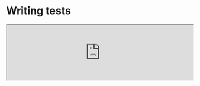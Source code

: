 
# Writing tests

<iframe
  width='100%'
  style={{
    aspectRatio: '16 / 9',
  }}
  src='https://www.youtube.com/embed/NmB18jfnGc0?si=E-gNtVeDlqqA7825'
  title='Writing Tests | Todo App with React, TypeScript, TDD | Frontend Hire'
  allow='accelerometer; autoplay; clipboard-write; encrypted-media; gyroscope; picture-in-picture; web-share'
  allowFullScreen
/>

Let us see where we are currently. Run the dev server and open the respective dev URL, as Vite shows in your browser.

<CustomCodeViewer>
```sh
npm run dev
```
</CustomCodeViewer>

Also, buckle up. This section is going to be a long ride.

## Render Test

As frontend developers, we find it easier to work with visible things. We already know that the component is visible in the browser.

But why do we even need to test it? Writing tests for this seems futile. Right now, the component is straightforward. But, as the component grows, it will become more complex and we cannot be sure that any new changes will not cause regressions.

So, writing tests to confirm our current behavior is a good idea. Let us write a test to verify that the input and button are rendering in the browser.

<Steps>

### Test Structure

Create a new `App.test.tsx` file in the `src` folder. This file will pretty much contain the tests for the entire App component.

<CustomCodeViewer filename="./src/App.test.tsx">
```tsx showLineNumbers {1-5} 
import { describe, test } from 'vitest';

describe('App', () => {
  test('should render input field and add button', () => {});
});
```
</CustomCodeViewer>

We previously wrote a sample test for the `sum` function. Every test should have a meaningful name. The test name should describe what the test is doing. In this case, we are testing if the App component renders the input field and the add button. (read more about [test API here](https://vitest.dev/api/#test))

Describe is used to group tests. It is not necessary to use describe, but it is good practice to group tests. It helps organize the tests and debug them. (read more about [describe API here](https://vitest.dev/api/#describe))

### Render Component for Testing

We need to render the component in the test. We can use the `render` function from `@testing-library/react` to render the component. (read more about [render API here](https://testing-library.com/docs/react-testing-library/api#render))

<CustomCodeViewer filename="./src/App.test.tsx">
```tsx showLineNumbers {2-3,7} 
import { describe, test } from 'vitest';
import { render } from '@testing-library/react';
import App from './App';

describe('App', () => {
  test('should render input field and add button', () => {
    render(<App />);
  });
});
```
</CustomCodeViewer>

### Query the DOM

We need to query the DOM to check if the input field and the button are present.

We can use various queries. In general, following the guidelines of RTL (read the [priority here](https://testing-library.com/docs/queries/about#priority)) for the query priority order is a good idea.

To summarise at a high level, we need to use the queries closest to the user. In our case:

- We'll use `getByRole` to query the input and the button.

<CustomCodeViewer filename="./src/App.test.tsx">
```tsx showLineNumbers {9-10} 
import { describe, expect, test } from 'vitest';
import { render, screen } from '@testing-library/react';
import App from './App';

describe('App', () => {
  test('should render input field and add button', () => {
    render(<App />);

    const input = screen.getByRole('textbox', { name: 'Add Task:' });
    const button = screen.getByRole('button', { name: 'Add' });
  });
});
```
</CustomCodeViewer>

### Assert

We have the elements. Now, we need to assert that they are present in the DOM. We can use the `expect` function from `vitest` to assert. (read more about [expect API here](https://vitest.dev/api/expect.html#expect))

And also, use the `toBeDefined` matcher to check if the element is defined. (read more about [toBeDefined matcher here](https://vitest.dev/api/expect.html#tobedefined))

<CustomCodeViewer filename="./src/App.test.tsx">
```tsx showLineNumbers {12-13} 
import { describe, expect, test } from 'vitest';
import { render, screen } from '@testing-library/react';
import App from './App';

describe('App', () => {
  test('should render input field and add button', () => {
    render(<App />);

    const input = screen.getByRole('textbox', { name: 'Add Task:' });
    const button = screen.getByRole('button', { name: 'Add' });

    expect(input).toBeDefined();
    expect(button).toBeDefined();
  });
});
```
</CustomCodeViewer>

### Run the Test

Now, run the test and see if it passes.

<CustomCodeViewer>
```sh
npm run test
```
</CustomCodeViewer>

The test should pass with an output like this:
![Test Pass](./screenshots/writing-tests-1.webp)

### Improving the Test

Now, `toBeDefined` is not the best matcher to use here. We can use `toBeInTheDocument` matcher from `@testing-library/jest-dom` to check if the element is present in the DOM. (read more about [toBeInTheDocument matcher here](https://testing-library.com/docs/queries/about#priority))

- Read [this StackOverflow answer here](https://stackoverflow.com/questions/73783371/difference-between-tobeinthedocument-and-tobedefined) to understand the difference between `toBeDefined` and `toBeInTheDocument`.

So, let us install `@testing-library/jest-dom` and use the `toBeInTheDocument` matcher.

<CustomCodeViewer>
```sh
npm install -D @testing-library/jest-dom
```
</CustomCodeViewer>

We will import the `vitest` compatible version of `@testing-library/jest-dom` from `@testing-library/jest-dom/vitest`. (read more about [vitest compatible version here](https://github.com/testing-library/jest-dom?tab=readme-ov-file#with-vitest))

And it would import the entire thing.

<CustomCodeViewer filename="./src/App.test.tsx">
```tsx showLineNumbers {3,12-13} 
import { describe, expect, test } from 'vitest';
import { render, screen } from '@testing-library/react';
import '@testing-library/jest-dom/vitest';
import App from './App';

describe('App', () => {
  test('should render input field and add button', () => {
    render(<App />);
    const input = screen.getByRole('textbox', { name: 'Add Task:' });
    const button = screen.getByRole('button', { name: 'Add' });

    expect(input).toBeInTheDocument();
    expect(button).toBeInTheDocument();
  });
});
```
</CustomCodeViewer>

Rerun the test, and it should pass.

The `jest-dom` import (line 3 in the above snippet) usually happens in a separate setup file for all the tests in our application. We will do that now as a good practice.

Create a new file, `setupTests.ts`, at the project's root and add the import.

<CustomCodeViewer filename="./setupTests.ts">
```ts showLineNumbers {1} 
import '@testing-library/jest-dom/vitest';
```
</CustomCodeViewer>

And remove the import from the test file.

<CustomCodeViewer filename="./src/App.test.tsx">
```tsx showLineNumbers {3} 
import { describe, expect, test } from 'vitest';
import { render, screen } from '@testing-library/react';
// removed the import from here
import App from './App';

describe('App', () => {
  test('should render input field and add button', () => {
    render(<App />);
    const input = screen.getByRole('textbox', { name: 'Add Task:' });
    const button = screen.getByRole('button', { name: 'Add' });

    expect(input).toBeInTheDocument();
    expect(button).toBeInTheDocument();
  });
});
```
</CustomCodeViewer>

We must also update our `vite.config.ts` to use this setup file. (read more about [setup files here](https://vitest.dev/config/#setupfiles))

<CustomCodeViewer filename="./vite.config.ts">
```tsx showLineNumbers {10} 
/// <reference types="vitest" />
import { defineConfig } from 'vite';
import react from '@vitejs/plugin-react';

// https://vitejs.dev/config/
export default defineConfig({
  plugins: [react()],
  test: {
    environment: 'jsdom',
    setupFiles: './setupTests.ts',
  },
});
```
</CustomCodeViewer>

Rerun the test, and it should pass. But you'll see an error related to TypeScript despite the test passing.
![TypeScript error](./screenshots/writing-tests-2.webp)

This error is because TypeScript does not include the `setupTests.ts` file in our project. Let's update our `tsconfig.json` to include this file.

<CustomCodeViewer filename="./tsconfig.json">
```json {5} 
{
  "compilerOptions": {
    /* Some of the options omitted for brevity */
  },
  "include": ["src", "./setupTests.ts"],
  "references": [{ "path": "./tsconfig.node.json" }]
}
```
</CustomCodeViewer>

Save the file, and the error should go away.

</Steps>

Great, we wrote our first test, which actually made sense to test. But we are not done yet. We need to test the functionality of the component further.

Before we move on, let us use an eslint plugin to help us write better tests. Install `eslint-plugin-testing-library` and `eslint-plugin-jest-dom` as dev dependencies. These plugins will help us write better tests.

<CustomCodeViewer>
```sh
npm install -D eslint-plugin-testing-library eslint-plugin-jest-dom
```
</CustomCodeViewer>

And let us add them to our `.eslintrc.cjs` file.

<CustomCodeViewer filename=".eslintrc.cjs">
```json {7-8} 
module.exports = {
  /* Rest of the options omitted for brevity */
  extends: [
    'eslint:recommended',
    'plugin:@typescript-eslint/recommended',
    'plugin:react-hooks/recommended',
    'plugin:jest-dom/recommended',
    'plugin:testing-library/react',
    'prettier',
  ],
  /* Rest of the options omitted for brevity */
};
```
</CustomCodeViewer>

## Testing the user interaction

Let us write a test to check if the user can add a task to the list.

<CustomCodeViewer filename="./src/App.test.tsx">
```tsx showLineNumbers {16} 
import { describe, expect, test } from 'vitest';
import { render, screen } from '@testing-library/react';

import App from './App';

describe('App', () => {
  test('should render input field and add button', () => {
    render(<App />);
    const input = screen.getByRole('textbox', { name: 'Add Task:' });
    const button = screen.getByRole('button', { name: 'Add' });

    expect(input).toBeInTheDocument();
    expect(button).toBeInTheDocument();
  });

  test('should add task to list when add button is clicked', () => {});
});
```
</CustomCodeViewer>

So, how can we test user interaction? If we look at the docs of `Testing Library`, you can see a section for `User Actions` under the `Core API` and a page for `Firing Events`. [Here's the exact link to the page](https://testing-library.com/docs/dom-testing-library/api-events).

Inputs are usually changed, and buttons are clicked. We pretty much end up with something like this:

<CustomCodeViewer filename="./src/App.test.tsx">
```tsx showLineNumbers {2, 17-23} 
import { describe, expect, test } from 'vitest';
import { render, screen, fireEvent } from '@testing-library/react';

import App from './App';

describe('App', () => {
  test('should render input field and add button', () => {
    render(<App />);
    const input = screen.getByRole('textbox', { name: 'Add Task:' });
    const button = screen.getByRole('button', { name: 'Add' });

    expect(input).toBeInTheDocument();
    expect(button).toBeInTheDocument();
  });

  test('should add task to list when add button is clicked', () => {
    const input = screen.getByRole('textbox', { name: 'Add Task:' });
    const button = screen.getByRole('button', { name: 'Add' });

    fireEvent.change(input, { target: { value: 'New Task' } });
    fireEvent.click(button);

    expect(screen.getByText('New Task')).toBeInTheDocument();
  });
});
```
</CustomCodeViewer>

Now, if you run your tests, they should be passing! But a couple of things are not good here.

- First, we still use the old rendered component from the previous test. This old component can cause issues if we are not careful. So, we need to render a new component again.

<CustomCodeViewer filename="./src/App.test.tsx">
```tsx showLineNumbers {17} 
import { describe, expect, test } from 'vitest';
import { render, screen, fireEvent } from '@testing-library/react';

import App from './App';

describe('App', () => {
  test('should render input field and add button', () => {
    render(<App />);
    const input = screen.getByRole('textbox', { name: 'Add Task:' });
    const button = screen.getByRole('button', { name: 'Add' });

    expect(input).toBeInTheDocument();
    expect(button).toBeInTheDocument();
  });

  test('should add task to list when add button is clicked', () => {
    render(<App />);

    const input = screen.getByRole('textbox', { name: 'Add Task:' });
    const button = screen.getByRole('button', { name: 'Add' });

    fireEvent.change(input, { target: { value: 'New Task' } });
    fireEvent.click(button);

    expect(screen.getByText('New Task')).toBeInTheDocument();
  });
});
```
</CustomCodeViewer>

You might try doing something like the above! But that will fail the tests with this error:
![Test Fail](./screenshots/writing-tests-3.webp)

The error might be intimidating at first, but it is constructive. It tells us that there are multiple elements with the exact text. This error happened because we did not `clean up` our first test's render. So, the second render had the first test's elements as well. So, we must clean up the first render and subsequent renders.

<CustomCodeViewer filename="./src/App.test.tsx">
```tsx showLineNumbers {1-2, 6} 
import { describe, expect, test, afterEach } from 'vitest';
import { render, screen, fireEvent, cleanup } from '@testing-library/react';

import App from './App';

afterEach(cleanup);

describe('App', () => {
  test('should render input field and add button', () => {
    render(<App />);
    const input = screen.getByRole('textbox', { name: 'Add Task:' });
    const button = screen.getByRole('button', { name: 'Add' });

    expect(input).toBeInTheDocument();
    expect(button).toBeInTheDocument();
  });

  test('should add task to list when add button is clicked', () => {
    render(<App />);

    const input = screen.getByRole('textbox', { name: 'Add Task:' });
    const button = screen.getByRole('button', { name: 'Add' });

    fireEvent.change(input, { target: { value: 'New Task' } });
    fireEvent.click(button);

    expect(screen.getByText('New Task')).toBeInTheDocument();
  });
});
```
</CustomCodeViewer>

Now, our ESLint rules would complain that:
`cleanup is performed automatically by your test runner, you don't need manual cleanups.`

You can read more about this here, figure out why, and find a solution. [Here's the link](https://testing-library.com/docs/react-testing-library/api#cleanup)

In short, ESLint assumes we have a global `afterEach` declared. But we do not! There are multiple ways to fix this issue. We will solve it by moving our clean-up logic to the global setup file.

<CustomCodeViewer filename="./setupTests.ts">
```ts showLineNumbers {2-3, 5} 
import '@testing-library/jest-dom/vitest';
import { cleanup } from '@testing-library/react';
import { afterEach } from 'vitest';

afterEach(cleanup);
```
</CustomCodeViewer>

And clean up our `./src/App.test.tsx` file

<CustomCodeViewer filename="./src/App.test.tsx">
```tsx showLineNumbers 
import { describe, expect, test } from 'vitest';
import { render, screen, fireEvent } from '@testing-library/react';

import App from './App';

describe('App', () => {
  test('should render input field and add button', () => {
    render(<App />);
    const input = screen.getByRole('textbox', { name: 'Add Task:' });
    const button = screen.getByRole('button', { name: 'Add' });

    expect(input).toBeInTheDocument();
    expect(button).toBeInTheDocument();
  });

  test('should add task to list when add button is clicked', () => {
    render(<App />);

    const input = screen.getByRole('textbox', { name: 'Add Task:' });
    const button = screen.getByRole('button', { name: 'Add' });

    fireEvent.change(input, { target: { value: 'New Task' } });
    fireEvent.click(button);

    expect(screen.getByText('New Task')).toBeInTheDocument();
  });
});
```
</CustomCodeViewer>

This change is also good because we are not repeating the same code in every test, and even if someone forgets to clean up, it will be taken care of.

Now, run the tests, and they should pass. But there is still a problem:

- To amplify the problem significantly, let us make the input field `readonly` and see if our tests still pass.

<CustomCodeViewer filename="./src/App.tsx">
```tsx showLineNumbers {10} 
// Rest of the code omitted for brevity

function App() {
  // Some of the code omitted for brevity

  return (
    <div>
      {/* Some of the code omitted for brevity */}
      <input
        readOnly
        id='task-input'
        value={taskName}
        onChange={(e) => setTaskName(e.target.value)}
      />
      {/* Some of the code omitted for brevity */}
    </div>
  );
}

// Rest of the code omitted for brevity
```
</CustomCodeViewer>

Our tests will still pass! But, we know that the user cannot type in the input field. What we have right now is a false positive.

We could have avoided this problem by testing user interaction differently. Even the docs recommend another library called `user-event` for testing user interaction. [Here's the link to the docs](https://testing-library.com/docs/user-event/intro)

Let us install `user-event` and use it in our tests.

<CustomCodeViewer>
```sh
npm install -D @testing-library/user-event
```
</CustomCodeViewer>

Since user interactions are asynchronous, we need to use `async`, `await`, and `waitFor` from `@testing-library/react` for the changes to take effect. (read more about [async methods](https://testing-library.com/docs/dom-testing-library/api-async))

<CustomCodeViewer filename="./src/App.test.tsx">
```tsx showLineNumbers {2-3, 18, 24-25, 27-29} 
import { describe, expect, test } from 'vitest';
import { render, screen, waitFor } from '@testing-library/react';
import userEvent from '@testing-library/user-event';

import App from './App';

describe('App', () => {
  test('should render input field and add button', () => {
    render(<App />);
    const input = screen.getByRole('textbox', { name: 'Add Task:' });
    const button = screen.getByRole('button', { name: 'Add' });

    expect(input).toBeInTheDocument();
    expect(button).toBeInTheDocument();
  });

  test('should add task to list when add button is clicked', async () => {
    const user = userEvent.setup();
    render(<App />);

    const input = screen.getByRole('textbox', { name: 'Add Task:' });
    const button = screen.getByRole('button', { name: 'Add' });

    await user.type(input, 'New Task');
    await user.click(button);

    await waitFor(() => {
      expect(screen.getByText('New Task')).toBeInTheDocument();
    });
  });
});
```
</CustomCodeViewer>

Our tests **should fail**. Because we are using `readOnly` on the input field, remove the `readOnly` prop from the input field and rerun the tests.

<CustomCodeViewer filename="./src/App.tsx">
```tsx showLineNumbers 
// Rest of the code omitted for brevity

function App() {
  // Some of the code omitted for brevity

  return (
    <div>
      {/* Some of the code omitted for brevity */}
      <input
        id='task-input'
        value={taskName}
        onChange={(e) => setTaskName(e.target.value)}
      />
      {/* Some of the code omitted for brevity */}
    </div>
  );
}

// Rest of the code omitted for brevity
```
</CustomCodeViewer>

Our tests should pass now. We also have a more robust test for user interaction.

Now, we have made a decent amount of progress on tests. Remember where we left our actual business logic? In the next section, let us return to that with `TDD` (Test Driven Development).

At this point, your code should be a good match to the branch of the repository: [5-writing-tests](https://github.com/Frontend-Hire/todo-app-react-tdd-typescript/tree/5-writing-tests)
